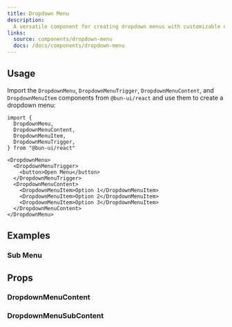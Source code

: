 ```yaml
---
title: Dropdown Menu
description:
  A versatile component for creating dropdown menus with customizable options.
links:
  source: components/dropdown-menu
  docs: /docs/components/dropdown-menu
---
```


<ComponentPreview name="dropdown-menu-basic" />

## Usage

Import the `DropdownMenu`, `DropdownMenuTrigger`, `DropdownMenuContent`, and
`DropdownMenuItem` components from `@bun-ui/react` and use them to create a
dropdown menu:

```tsx
import {
  DropdownMenu,
  DropdownMenuContent,
  DropdownMenuItem,
  DropdownMenuTrigger,
} from "@bun-ui/react"
```

```tsx
<DropdownMenu>
  <DropdownMenuTrigger>
    <button>Open Menu</button>
  </DropdownMenuTrigger>
  <DropdownMenuContent>
    <DropdownMenuItem>Option 1</DropdownMenuItem>
    <DropdownMenuItem>Option 2</DropdownMenuItem>
    <DropdownMenuItem>Option 3</DropdownMenuItem>
  </DropdownMenuContent>
</DropdownMenu>
```

## Examples

### Sub Menu

<ComponentPreview name="dropdown-sub-menu" />

## Props

### DropdownMenuContent

<APITable interfaceName="DropdownMenuContentProps" />

### DropdownMenuSubContent

<APITable interfaceName="DropdownMenuSubContentProps" />
